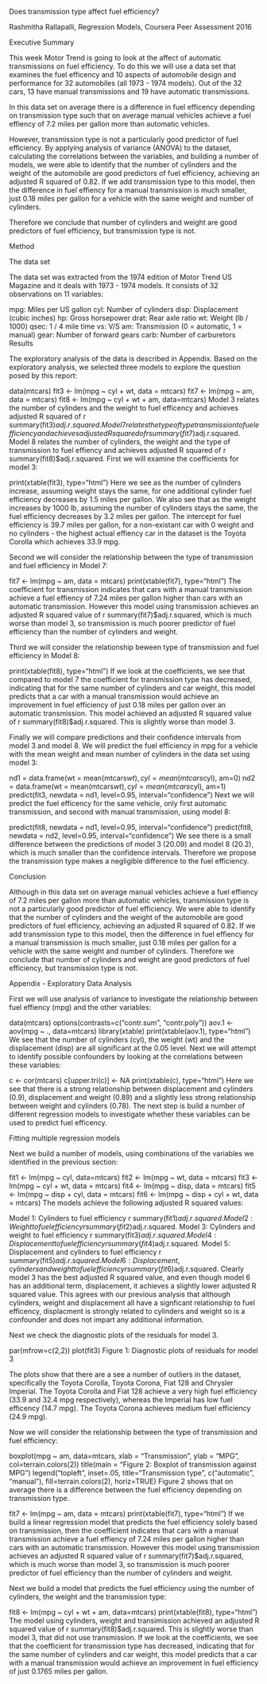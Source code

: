 Does transmission type affect fuel efficiency?

Rashmitha Rallapalli, Regression Models, Coursera Peer Assessment 2016

Executive Summary

This week Motor Trend is going to look at the affect of automatic transmissions on fuel efficiency. To do this we will use a data set that examines the fuel efficency and 10 aspects of automobile design and performance for 32 automobiles (all 1973 - 1974 models). Out of the 32 cars, 13 have manual transmissions and 19 have automatic transmissions.

In this data set on average there is a difference in fuel efficency depending on transmission type such that on average manual vehicles achieve a fuel effiency of 7.2 miles per gallon more than automatic vehicles.

However, transmission type is not a particularly good predictor of fuel efficiency. By applying analysis of variance (ANOVA) to the dataset, calculating the correlations between the variables, and building a number of models, we were able to identify that the number of cylinders and the weight of the automobile are good predictors of fuel efficiency, achieving an adjusted R squared of 0.82. If we add transmission type to this model, then the difference in fuel effiency for a manual transmission is much smaller, just 0.18 miles per gallon for a vehicle with the same weight and number of cylinders.

Therefore we conclude that number of cylinders and weight are good predictors of fuel efficiency, but transmission type is not.

Method

The data set

The data set was extracted from the 1974 edition of Motor Trend US Magazine and it deals with 1973 - 1974 models. It consists of 32 observations on 11 variables:

mpg: Miles per US gallon
cyl: Number of cylinders
disp: Displacement (cubic inches)
hp: Gross horsepower
drat: Rear axle ratio
wt: Weight (lb / 1000)
qsec: 1 / 4 mile time
vs: V/S
am: Transmission (0 = automatic, 1 = manual)
gear: Number of forward gears
carb: Number of carburetors
Results

The exploratory analysis of the data is described in Appendix. Based on the exploratory analysis, we selected three models to explore the question posed by this report:

data(mtcars)
fit3 <- lm(mpg ~ cyl + wt, data = mtcars)
fit7 <- lm(mpg ~ am, data = mtcars)
fit8 <- lm(mpg ~ cyl + wt + am, data=mtcars)
Model 3 relates the number of cylinders and the weight to fuel efficency and achieves adjusted R squared of r summary(fit3)$adj.r.squared.
Model 7 relates the type of type transmission to fuel efficiency and achieves adjusted R squared of r summary(fit7)$adj.r.squared.
Model 8 relates the number of cylinders, the weight and the type of transmission to fuel effiency and achieves adjusted R squared of r summary(fit8)$adj.r.squared.
First we will examine the coefficients for model 3:

print(xtable(fit3), type="html")
Here we see as the number of cylinders increase, assuming weight stays the same, for one additional cylinder fuel efficiency decreases by 1.5 miles per gallon. We also see that as the weight increases by 1000 lb, assuming the number of cylinders stays the same, the fuel efficiency decreases by 3.2 miles per gallon. The intercept for fuel efficiency is 39.7 miles per gallon, for a non-existant car with 0 weight and no cylinders - the highest actual effiency car in the dataset is the Toyota Corolla which achieves 33.9 mpg.

Second we will consider the relationship between the type of transmission and fuel efficiency in Model 7:

fit7 <- lm(mpg ~ am, data = mtcars)
print(xtable(fit7), type="html")
The coefficient for transmission indicates that cars with a manual transmission achieve a fuel effiency of 7.24 miles per gallon higher than cars with an automatic transmission. However this model using transmission achieves an adjusted R squared value of r summary(fit7)$adj.r.squared, which is much worse than model 3, so transmission is much poorer predictor of fuel efficiency than the number of cylinders and weight.

Third we will consider the relationship beween type of transmission and fuel efficiency in Model 8:

print(xtable(fit8), type="html")
If we look at the coefficients, we see that compared to model 7 the coefficient for transmission type has decreased, indicating that for the same number of cylinders and car weight, this model predicts that a car with a manual transmission would achieve an improvement in fuel efficiency of just 0.18 miles per gallon over an automatic transmission. This model achieved an adjusted R squared value of r summary(fit8)$adj.r.squared. This is slightly worse than model 3.

Finally we will compare predictions and their confidence intervals from model 3 and model 8. We will predict the fuel efficiency in mpg for a vehicle with the mean weight and mean number of cylinders in the data set using model 3:

nd1 = data.frame(wt = mean(mtcars$wt), cyl = mean(mtcars$cyl), am=0)
nd2 = data.frame(wt = mean(mtcars$wt), cyl = mean(mtcars$cyl), am=1)
predict(fit3, newdata = nd1, level=0.95, interval="confidence")
Next we will predict the fuel efficency for the same vehicle, only first automatic transmission, and second with manual transmission, using model 8:

predict(fit8, newdata = nd1, level=0.95, interval="confidence")
predict(fit8, newdata = nd2, level=0.95, interval="confidence")
We see there is a small difference between the predictions of model 3 (20.09) and model 8 (20.2), which is much smaller than the confidence intervals. Therefore we propose the transmission type makes a negligible difference to the fuel efficiency.

Conclusion

Although in this data set on average manual vehicles achieve a fuel effiency of 7.2 miles per gallon more than automatic vehicles, transmission type is not a particularly good predictor of fuel efficiency. We were able to identify that the number of cylinders and the weight of the automobile are good predictors of fuel efficiency, achieving an adjusted R squared of 0.82. If we add transmission type to this model, then the difference in fuel effiency for a manual transmission is much smaller, just 0.18 miles per gallon for a vehicle with the same weight and number of cylinders. Therefore we conclude that number of cylinders and weight are good predictors of fuel efficiency, but transmission type is not.

Appendix - Exploratory Data Analysis

First we will use analysis of variance to investigate the relationship between fuel effiency (mpg) and the other variables:

data(mtcars)
options(contrasts=c("contr.sum", "contr.poly"))
aov.1 <- aov(mpg ~ ., data=mtcars)
library(xtable)
print(xtable(aov.1), type="html")
We see that the number of cylinders (cyl), the weight (wt) and the displacement (disp) are all significant at the 0.05 level. Next we will attempt to identify possible confounders by looking at the correlations between these variables:

c <- cor(mtcars)
c[upper.tri(c)] <- NA
print(xtable(c), type="html")
Here we see that there is a strong relationship between displacement and cylinders (0.9), displacement and weight (0.89) and a slightly less strong relationship between weight and cylinders (0.78). The next step is build a number of different regression models to investigate whether these variables can be used to predict fuel efficency.

Fitting multiple regression models

Next we build a number of models, using combinations of the variables we identified in the previous section:

fit1 <- lm(mpg ~ cyl, data=mtcars)
fit2 <- lm(mpg ~ wt, data = mtcars)
fit3 <- lm(mpg ~ cyl + wt, data = mtcars)
fit4 <- lm(mpg ~ disp, data = mtcars)
fit5 <- lm(mpg ~ disp + cyl, data = mtcars)
fit6 <- lm(mpg ~ disp + cyl + wt, data = mtcars)
The models achieve the following adjusted R squared values:

Model 1: Cylinders to fuel efficiency r summary(fit1)$adj.r.squared.
Model 2: Weight to fuel efficiency r summary(fit2)$adj.r.squared.
Model 3: Cylinders and weight to fuel efficiency r summary(fit3)$adj.r.squared.
Model 4: Displacement to fuel efficiency r summary(fit4)$adj.r.squared.
Model 5: Displacement and cylinders to fuel efficiency r summary(fit5)$adj.r.squared.
Model 6: Displacement, cylinders and weight to fuel efficiency r summary(fit6)$adj.r.squared.
Clearly model 3 has the best adjusted R squared value, and even though model 6 has an additional term, displacement, it achieves a slightly lower adjusted R squared value. This agrees with our previous analysis that although cylinders, weight and displacement all have a signficant relationship to fuel efficency, displacment is strongly related to cylinders and weight so is a confounder and does not impart any additional information.

Next we check the diagnostic plots of the residuals for model 3.

par(mfrow=c(2,2)) 
plot(fit3)
Figure 1: Diagnostic plots of residuals for model 3

The plots show that there are a see a number of outliers in the dataset, specifically the Toyota Corolla, Toyota Corona, Fiat 128 and Chrysler Imperial. The Toyota Corolla and Fiat 128 achieve a very high fuel efficiency (33.9 and 32.4 mpg respectively), whereas the Imperial has low fuel efficency (14.7 mpg). The Toyota Corona achieves medium fuel efficiency (24.9 mpg).

Now we will consider the relationship between the type of transmission and fuel efficiency:

boxplot(mpg ~ am, data=mtcars, xlab = "Transmission", ylab = "MPG", col=terrain.colors(2))
title(main = "Figure 2: Boxplot of transmission against MPG")
legend("topleft", inset=.05, title="Transmission type", c("automatic", "manual"), fill=terrain.colors(2), horiz=TRUE)
Figure 2 shows that on average there is a difference between the fuel efficiency depending on transmission type.

fit7 <- lm(mpg ~ am, data = mtcars)
print(xtable(fit7), type="html")
If we build a linear regression model that predicts the fuel efficiency solely based on transmission, then the coefficient indicates that cars with a manual transmission achieve a fuel effiency of 7.24 miles per gallon higher than cars with an automatic transmission. However this model using transmission achieves an adjusted R squared value of r summary(fit7)$adj.r.squared, which is much worse than model 3, so transmission is much poorer predictor of fuel efficiency than the number of cylinders and weight.

Next we build a model that predicts the fuel efficiency using the number of cylinders, the weight and the transmission type:

fit8 <- lm(mpg ~ cyl + wt + am, data=mtcars)
print(xtable(fit8), type="html")
The model using cylinders, weight and transimission achieved an adjusted R squared value of r summary(fit8)$adj.r.squared. This is slightly worse than model 3, that did not use transmission. If we look at the coefficients, we see that the coefficient for transmission type has decreased, indicating that for the same number of cylinders and car weight, this model predicts that a car with a manual transmission would achieve an improvement in fuel efficiency of just 0.1765 miles per gallon.
